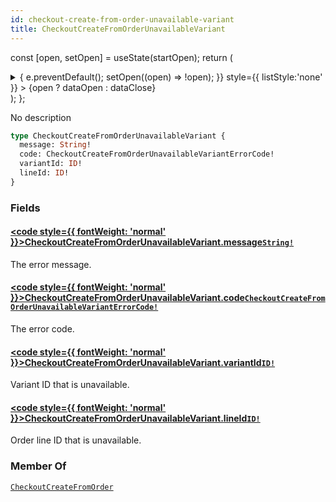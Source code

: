 ```yaml
---
id: checkout-create-from-order-unavailable-variant
title: CheckoutCreateFromOrderUnavailableVariant
---
```






const [open, setOpen] = useState(startOpen);
return (
<details {...(open ? { open: true } : {})} className="details" style={{ border:'none', boxShadow:'none', background:'var(--ifm-background-color)' }}>
<summary
onClick={(e) => {
e.preventDefault();
setOpen((open) => !open);
}}
style={{ listStyle:'none' }} >
{open ? dataOpen : dataClose}
</summary>
{open && children}
</details>
);
};

No description

```graphql
type CheckoutCreateFromOrderUnavailableVariant {
  message: String!
  code: CheckoutCreateFromOrderUnavailableVariantErrorCode!
  variantId: ID!
  lineId: ID!
}
```

### Fields

#### [<code style={{ fontWeight: 'normal' }}>CheckoutCreateFromOrderUnavailableVariant.<b>message</b></code>](#)<Bullet />[`String!`](../../../api-reference/miscellaneous/scalars/string.mdx) <Badge class="badge badge--secondary" text="non-null"/> <Badge class="badge badge--secondary" text="scalar"/> <Badge class="badge badge--secondary" text="miscellaneous"/>

The error message.

#### [<code style={{ fontWeight: 'normal' }}>CheckoutCreateFromOrderUnavailableVariant.<b>code</b></code>](#)<Bullet />[`CheckoutCreateFromOrderUnavailableVariantErrorCode!`](../../../api-reference/checkout/enums/checkout-create-from-order-unavailable-variant-error-code.mdx) <Badge class="badge badge--secondary" text="non-null"/> <Badge class="badge badge--secondary" text="enum"/> <Badge class="badge badge--secondary" text="checkout"/>

The error code.

#### [<code style={{ fontWeight: 'normal' }}>CheckoutCreateFromOrderUnavailableVariant.<b>variantId</b></code>](#)<Bullet />[`ID!`](../../../api-reference/miscellaneous/scalars/id.mdx) <Badge class="badge badge--secondary" text="non-null"/> <Badge class="badge badge--secondary" text="scalar"/> <Badge class="badge badge--secondary" text="miscellaneous"/>

Variant ID that is unavailable.

#### [<code style={{ fontWeight: 'normal' }}>CheckoutCreateFromOrderUnavailableVariant.<b>lineId</b></code>](#)<Bullet />[`ID!`](../../../api-reference/miscellaneous/scalars/id.mdx) <Badge class="badge badge--secondary" text="non-null"/> <Badge class="badge badge--secondary" text="scalar"/> <Badge class="badge badge--secondary" text="miscellaneous"/>

Order line ID that is unavailable.

### Member Of

[`CheckoutCreateFromOrder`](../../../api-reference/checkout/objects/checkout-create-from-order.mdx) <Badge class="badge badge--secondary" text="object"/>

